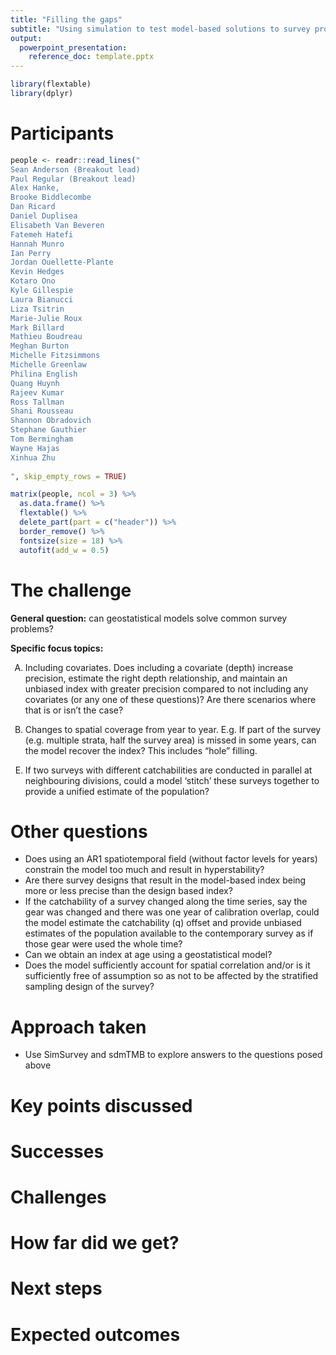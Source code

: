 ```yaml
---
title: "Filling the gaps"
subtitle: "Using simulation to test model-based solutions to survey problems"
output:
  powerpoint_presentation:
    reference_doc: template.pptx
---
```


```r
library(flextable)
library(dplyr)
```

# Participants

```r

people <- readr::read_lines("
Sean Anderson (Breakout lead)
Paul Regular (Breakout lead)
Alex Hanke,
Brooke Biddlecombe
Dan Ricard
Daniel Duplisea 
Elisabeth Van Beveren
Fatemeh Hatefi
Hannah Munro
Ian Perry
Jordan Ouellette-Plante
Kevin Hedges
Kotaro Ono
Kyle Gillespie
Laura Bianucci
Liza Tsitrin
Marie-Julie Roux
Mark Billard
Mathieu Boudreau
Meghan Burton
Michelle Fitzsimmons
Michelle Greenlaw
Philina English
Quang Huynh
Rajeev Kumar
Ross Tallman
Shani Rousseau
Shannon Obradovich
Stephane Gauthier
Tom Bermingham
Wayne Hajas
Xinhua Zhu
 
", skip_empty_rows = TRUE)

matrix(people, ncol = 3) %>% 
  as.data.frame() %>% 
  flextable() %>% 
  delete_part(part = c("header")) %>% 
  border_remove() %>% 
  fontsize(size = 18) %>% 
  autofit(add_w = 0.5)

```

# The challenge

**General question:** can geostatistical models solve common survey problems? 

**Specific focus topics:**

A)  Including covariates. Does including a covariate (depth) increase precision, estimate the right depth relationship, and maintain an unbiased index with greater precision compared to not including any covariates (or any one of these questions)? Are there scenarios where that is or isn't the case?

B)  Changes to spatial coverage from year to year. E.g. If part of the survey (e.g. multiple strata, half the survey area) is missed in some years, can the model recover the index? This includes "hole" filling.

<!-- C)  Does using an AR1 spatiotemporal field (without factor levels for years) constrain the model too much and result in hyperstability? -->

<!-- D)  If the catchability of a survey changed along the time series, say the gear was changed and there was one year of calibration overlap, could the model estimate the catchability (q) offset and provide unbiased estimates of the population available to the contemporary survey as if those gear were used the whole time? -->

E)  If two surveys with different catchabilities are conducted in parallel at neighbouring divisions, could a model 'stitch' these surveys together to provide a unified estimate of the population?

<!-- F)  Are there survey designs that result in the model-based index being more or less precise than the design based index? -->

<!-- G)  Can we obtain an index at age using a geostatistical model? -->


# Other questions

-   Does using an AR1 spatiotemporal field (without factor levels for years) constrain the model too much and result in hyperstability?
-   Are there survey designs that result in the model-based index being more or less precise than the design based index?
-   If the catchability of a survey changed along the time series, say the gear was changed and there was one year of calibration overlap, could the model estimate the catchability (q) offset and provide unbiased estimates of the population available to the contemporary survey as if those gear were used the whole time?
-   Can we obtain an index at age using a geostatistical model?
-   Does the model sufficiently account for spatial correlation and/or is it sufficiently free of assumption so as not to be affected by the stratified sampling design of the survey?

# Approach taken

-   Use SimSurvey and sdmTMB to explore answers to the questions posed above

# Key points discussed

# Successes

# Challenges

# How far did we get?

# Next steps

# Expected outcomes
